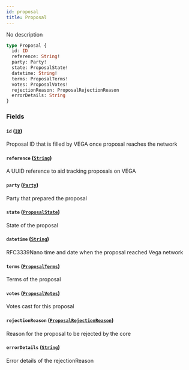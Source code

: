 ```yaml
---
id: proposal
title: Proposal
---
```



No description

```graphql
type Proposal {
  id: ID
  reference: String!
  party: Party!
  state: ProposalState!
  datetime: String!
  terms: ProposalTerms!
  votes: ProposalVotes!
  rejectionReason: ProposalRejectionReason
  errorDetails: String
}
```


### Fields

#### `id` ([`ID`](/docs/mainnet/graphql/scalars/id))

Proposal ID that is filled by VEGA once proposal reaches the network


#### `reference` ([`String`](/docs/mainnet/graphql/scalars/string))

A UUID reference to aid tracking proposals on VEGA


#### `party` ([`Party`](/docs/mainnet/graphql/objects/party))

Party that prepared the proposal


#### `state` ([`ProposalState`](/docs/mainnet/graphql/enums/proposal-state))

State of the proposal


#### `datetime` ([`String`](/docs/mainnet/graphql/scalars/string))

RFC3339Nano time and date when the proposal reached Vega network


#### `terms` ([`ProposalTerms`](/docs/mainnet/graphql/objects/proposal-terms))

Terms of the proposal


#### `votes` ([`ProposalVotes`](/docs/mainnet/graphql/objects/proposal-votes))

Votes cast for this proposal


#### `rejectionReason` ([`ProposalRejectionReason`](/docs/mainnet/graphql/enums/proposal-rejection-reason))

Reason for the proposal to be rejected by the core


#### `errorDetails` ([`String`](/docs/mainnet/graphql/scalars/string))

Error details of the rejectionReason




